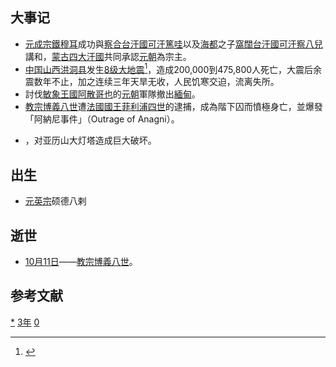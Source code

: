 {{yearTOC|1303|元'''[[大德_(元成宗)|大德]]七年'''；越南'''[[興隆_(陳英宗)|興隆]]十一年'''；日本'''[[乾元_(後二條天皇)|-{乾}-元]]二年'''，'''[[嘉元|嘉元]]元年'''}}
== 大事记 ==
*[[元成宗|元成宗]][[鐵穆耳|鐵穆耳]]成功與[[察合台汗國|察合台汗國]][[可汗|可汗]][[篤哇|篤哇]]以及[[海都|海都]]之子[[窩闊台汗國|窩闊台汗國]][[可汗|可汗]][[察八兒|察八兒]]講和，[[蒙古四大汗國|蒙古四大汗國]]共同承認[[元朝|元朝]]為宗主。
*[[中國|中国]][[山西省|山西]][[洪洞县|洪洞县]]发生[[洪洞趙城地震|8级大地震]]<ref>{{Cite web|title=中国历史上最惨重的地震：山西洪洞赵城大地震_天气新闻_东方天气网|url=http://tianqi.eastday.com/zt_news/758.html|accessdate=2020-06-07|work=tianqi.eastday.com|archive-date=2020-06-07|archive-url=https://web.archive.org/web/20200607075822/http://tianqi.eastday.com/zt_news/758.html|dead-url=no}}</ref>，造成200,000到475,800人死亡，大震后余震数年不止，加之连续三年天旱无收，人民饥寒交迫，流离失所。
*討伐[[敏象王國|敏象王國]][[阿散哥也|阿散哥也]]的[[元朝|元朝]]軍隊撤出[[緬甸|緬甸]]。
*[[教宗博義八世|教宗博義八世]]遭[[法國國王|法國國王]][[腓力四世_(法蘭西)|菲利浦四世]]的逮捕，成為階下囚而憤極身亡，並爆發「阿納尼事件」（Outrage of Anagni）。
*{{Tsl|en|1303 Crete earthquake|克里特地震}}，对亚历山大灯塔造成巨大破坏。

== 出生 ==
*[[元英宗|元英宗]]硕德八剌

== 逝世 ==
{{Wikisource year mention}}
*[[10月11日|10月11日]]——[[教宗博義八世|教宗博義八世]]。

==参考文献==

[[Category:1303年|*]]
[[Category:1300年代|3年]]
[[Category:14世纪各年|0]]